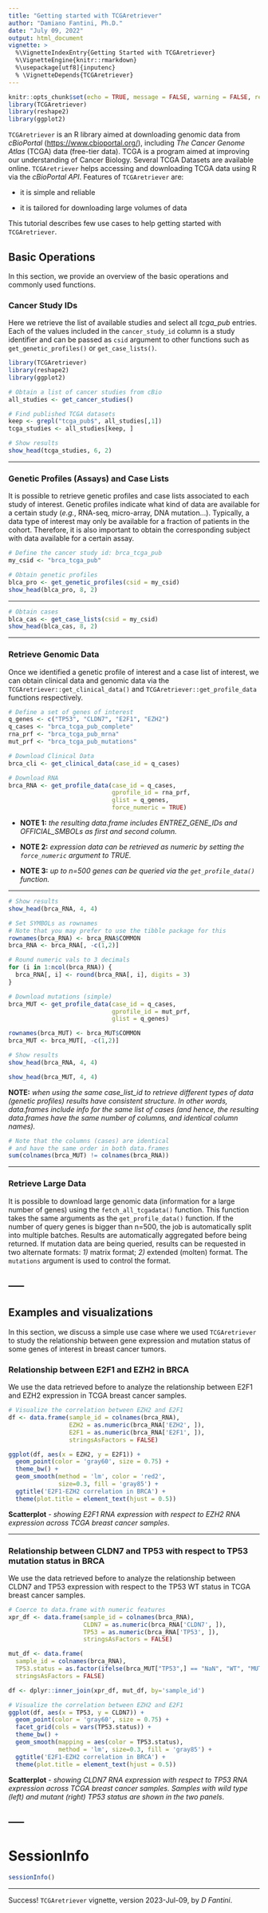 ```yaml
---
title: "Getting started with TCGAretriever"
author: "Damiano Fantini, Ph.D."
date: "July 09, 2022"
output: html_document
vignette: >
  %\VignetteIndexEntry{Getting Started with TCGAretriever}
  %\VignetteEngine{knitr::rmarkdown}
  %\usepackage[utf8]{inputenc}
  % \VignetteDepends{TCGAretriever}
---
```




```r
knitr::opts_chunk$set(echo = TRUE, message = FALSE, warning = FALSE, results = "markup", fig.align = "center", fig.width = 6, fig.height = 5)
library(TCGAretriever)
library(reshape2)
library(ggplot2)
```


`TCGAretriever` is an R library aimed at downloading genomic data from *cBioPortal* (<https://www.cbioportal.org/>), including *The Cancer Genome Atlas* (TCGA) data (free-tier data). TCGA is a program aimed at improving our understanding of Cancer Biology. Several TCGA Datasets are available online. `TCGAretriever` helps accessing and downloading TCGA data using R via the *cBioPortal API*. Features of `TCGAretriever` are:

- it is simple and reliable

- it is tailored for downloading large volumes of data

This tutorial describes few use cases to help getting started with `TCGAretriever`.



## Basic Operations

In this section, we provide an overview of the basic operations and commonly used functions.


### Cancer Study IDs

Here we retrieve the list of available studies and select all *tcga_pub* entries. Each of the values included in the `cancer_study_id` column is a study identifier and can be passed as `csid` argument to other functions such as `get_genetic_profiles()` or `get_case_lists()`. 

```r
library(TCGAretriever)
library(reshape2)
library(ggplot2)

# Obtain a list of cancer studies from cBio
all_studies <- get_cancer_studies()

# Find published TCGA datasets
keep <- grepl("tcga_pub$", all_studies[,1])
tcga_studies <- all_studies[keep, ]

# Show results
show_head(tcga_studies, 6, 2)
```


-----


### Genetic Profiles (Assays) and Case Lists

It is possible to retrieve genetic profiles and case lists associated to each study of interest. Genetic profiles indicate what kind of data are available for a certain study (*e.g.*, RNA-seq, micro-array, DNA mutation...). Typically, a data type of interest may only be available for a fraction of patients in the cohort. Therefore, it is also important to obtain the corresponding subject with data available for a certain assay. 


```r
# Define the cancer study id: brca_tcga_pub
my_csid <- "brca_tcga_pub"

# Obtain genetic profiles
blca_pro <- get_genetic_profiles(csid = my_csid)
show_head(blca_pro, 8, 2)
```

-----


```r
# Obtain cases 
blca_cas <- get_case_lists(csid = my_csid)
show_head(blca_cas, 8, 2)
```

-----



### Retrieve Genomic Data

Once we identified a genetic profile of interest and a case list of interest, we can obtain clinical data and genomic data via the `TCGAretriever::get_clinical_data()` and `TCGAretriever::get_profile_data` functions respectively.   


```r
# Define a set of genes of interest
q_genes <- c("TP53", "CLDN7", "E2F1", "EZH2")
q_cases <- "brca_tcga_pub_complete"
rna_prf <- "brca_tcga_pub_mrna"
mut_prf <- "brca_tcga_pub_mutations"

# Download Clinical Data
brca_cli <- get_clinical_data(case_id = q_cases)

# Download RNA
brca_RNA <- get_profile_data(case_id = q_cases, 
                             gprofile_id = rna_prf, 
                             glist = q_genes, 
                             force_numeric = TRUE)
```

- **NOTE 1:** *the resulting data.frame includes ENTREZ_GENE_IDs and OFFICIAL_SMBOLs as first and second column.*

- **NOTE 2:** *expression data can be retrieved as numeric by setting the `force_numeric` argument to TRUE.*

- **NOTE 3:** *up to n=500 genes can be queried via the `get_profile_data()` function.*

-----

```r
# Show results
show_head(brca_RNA, 4, 4)
```


```r
# Set SYMBOLs as rownames
# Note that you may prefer to use the tibble package for this
rownames(brca_RNA) <- brca_RNA$COMMON
brca_RNA <- brca_RNA[, -c(1,2)]

# Round numeric vals to 3 decimals
for (i in 1:ncol(brca_RNA)) {
  brca_RNA[, i] <- round(brca_RNA[, i], digits = 3)
}

# Download mutations (simple)
brca_MUT <- get_profile_data(case_id = q_cases, 
                             gprofile_id = mut_prf, 
                             glist = q_genes)

rownames(brca_MUT) <- brca_MUT$COMMON
brca_MUT <- brca_MUT[, -c(1,2)]

# Show results
show_head(brca_RNA, 4, 4)
```

```r
show_head(brca_MUT, 4, 4)
```


**NOTE:** *when using the same case_list_id to retrieve different types of data (genetic profiles) results have consistent structure. In other words, data.frames include info for the same list of cases (and hence, the resulting data.frames have the same number of columns, and identical column names).*


```r
# Note that the columns (cases) are identical 
# and have the same order in both data.frames
sum(colnames(brca_MUT) != colnames(brca_RNA))
```




-----


### Retrieve Large Data

It is possible to download large genomic data (information for a large number of genes) using the `fetch_all_tcgadata()` function. This function takes the same arguments as the `get_profile_data()` function. If the number of query genes is bigger than n=500, the job is automatically split into multiple batches. Results are automatically aggregated before being returned. If mutation data are being queried, results can be requested in two alternate formats: *1)* matrix format; *2)* extended (molten) format. The `mutations` argument is used to control the format. 




-----
-----

## Examples and visualizations

In this section, we discuss a simple use case where we used `TCGAretriever` to study the relationship between gene expression and mutation status of some genes of interest in breast cancer tumors.

### Relationship between E2F1 and EZH2 in BRCA

We use the data retrieved before to analyze the relationship between E2F1 and EZH2 expression in TCGA breast cancer samples. 


```r
# Visualize the correlation between EZH2 and E2F1
df <- data.frame(sample_id = colnames(brca_RNA), 
                 EZH2 = as.numeric(brca_RNA['EZH2', ]), 
                 E2F1 = as.numeric(brca_RNA['E2F1', ]), 
                 stringsAsFactors = FALSE)

ggplot(df, aes(x = EZH2, y = E2F1)) +
  geom_point(color = 'gray60', size = 0.75) +
  theme_bw() +
  geom_smooth(method = 'lm', color = 'red2', 
              size=0.3, fill = 'gray85') +
  ggtitle('E2F1-EZH2 correlation in BRCA') + 
  theme(plot.title = element_text(hjust = 0.5))
```

**Scatterplot** - *showing E2F1 RNA expression with respect to EZH2 RNA expression across TCGA breast cancer samples*. 


-----


### Relationship between CLDN7 and TP53 with respect to TP53 mutation status in BRCA

We use the data retrieved before to analyze the relationship between CLDN7 and TP53 expression with respect to the TP53 WT status in TCGA breast cancer samples. 

```r
# Coerce to data.frame with numeric features 
xpr_df <- data.frame(sample_id = colnames(brca_RNA), 
                     CLDN7 = as.numeric(brca_RNA['CLDN7', ]),
                     TP53 = as.numeric(brca_RNA['TP53', ]),
                     stringsAsFactors = FALSE)

mut_df <- data.frame(
  sample_id = colnames(brca_RNA), 
  TP53.status = as.factor(ifelse(brca_MUT["TP53",] == "NaN", "WT", "MUT")),
  stringsAsFactors = FALSE)

df <- dplyr::inner_join(xpr_df, mut_df, by='sample_id')

# Visualize the correlation between EZH2 and E2F1
ggplot(df, aes(x = TP53, y = CLDN7)) +
  geom_point(color = 'gray60', size = 0.75) +
  facet_grid(cols = vars(TP53.status)) +
  theme_bw() +
  geom_smooth(mapping = aes(color = TP53.status), 
              method = 'lm', size=0.3, fill = 'gray85') +
  ggtitle('E2F1-EZH2 correlation in BRCA') + 
  theme(plot.title = element_text(hjust = 0.5))
```

**Scatterplot** - *showing CLDN7 RNA expression with respect to TP53 RNA expression across TCGA breast cancer samples. Samples with wild type (left) and mutant (right) TP53 status are shown in the two panels*. 



-----
-----


# SessionInfo

```r
sessionInfo()
```

-----

Success! `TCGAretriever` vignette, version 2023-Jul-09, by *D Fantini*. 

